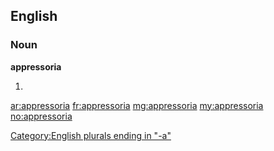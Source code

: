 ==English==

===Noun===
'''appressoria'''

# {{plural of|appressorium}}

[[Category:English plurals ending in "-a"]]

[[ar:appressoria]]
[[fr:appressoria]]
[[mg:appressoria]]
[[my:appressoria]]
[[no:appressoria]]